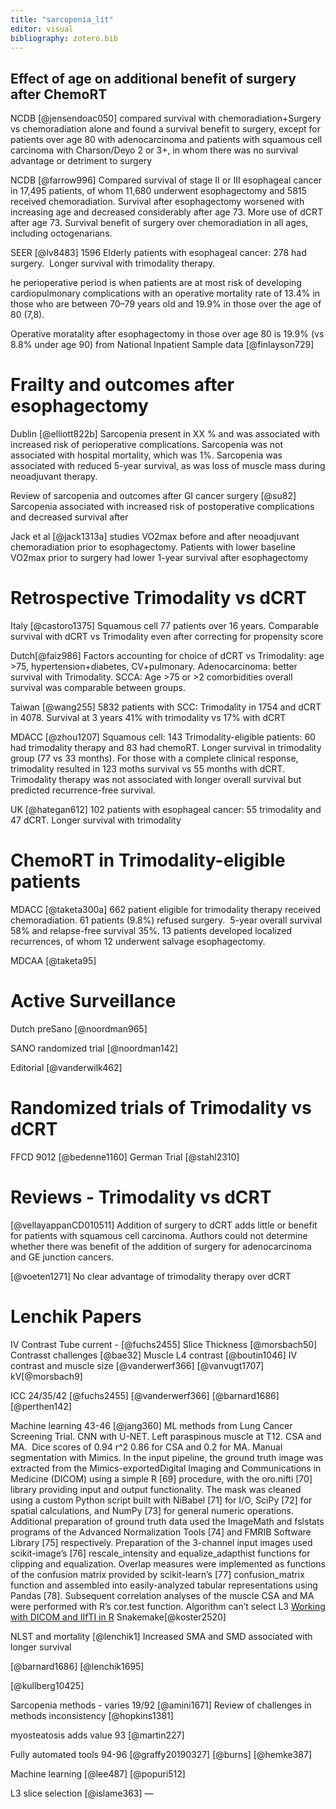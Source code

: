 ```yaml
---
title: "sarcopenia_lit"
editor: visual
bibliography: zotero.bib
---
```


## Effect of age on additional benefit of surgery after ChemoRT


NCDB [@jensendoac050] compared survival with chemoradiation+Surgery vs chemoradiation alone and found a survival benefit to surgery, except for patients over age 80 with adenocarcinoma and patients with squamous cell carcinoma with Charson/Deyo 2 or 3+, in whom there was no survival advantage or detriment to surgery

NCDB [@farrow996] Compared survival of stage II or III esophageal cancer in 17,495 patients, of whom 11,680 underwent esophagectomy and 5815 received chemoradiation. Survival after esophagectomy worsened with increasing age and decreased considerably after age 73. More use of dCRT after age 73. Survival benefit of surgery over chemoradiation in all ages, including octogenarians.

SEER [@lv8483] 1596 Elderly patients with esophageal cancer: 278 had surgery.  Longer survival with trimodality therapy.

he perioperative period is when patients are at most risk of developing cardiopulmonary complications with an operative mortality rate of 13.4% in those who are between 70--79 years old and 19.9% in those over the age of 80 (7,8).

Operative moratality after esophagectomy in those over age 80 is 19.9% (vs 8.8% under age 90) from National Inpatient Sample data [@finlayson729]

# Frailty and outcomes after esophagectomy

Dublin [@elliott822b] Sarcopenia present in XX % and was associated with increased risk of perioperative complications. Sarcopenia was not associated with hospital mortality, which was 1%.  Sarcopenia was associated with reduced 5-year survival, as was loss of muscle mass during neoadjuvant therapy.

Review of sarcopenia and outcomes after GI cancer surgery [@su82] Sarcopenia associated with increased risk of postoperative complications and decreased survival after 

Jack et al [@jack1313a] studies VO2max before and after neoadjuvant chemoradiation prior to esophagectomy. Patients with lower baseline VO2max prior to surgery had lower 1-year survival after esophagectomy

# Retrospective Trimodality vs dCRT
Italy [@castoro1375] Squamous cell 77 patients over 16 years. Comparable survival with dCRT vs Trimodality even after correcting for propensity score

Dutch[@faiz986] Factors accounting for choice of dCRT vs Trimodality: age >75, hypertension+diabetes, CV+pulmonary. Adenocarcinoma: better survival with Trimodality. SCCA: Age >75 or >2 comorbidities overall survival was comparable between groups.

Taiwan [@wang255] 5832 patients with SCC: Trimodality in 1754 and dCRT in 4078. Survival at 3 years 41% with trimodality vs 17% with dCRT

MDACC [@zhou1207] Squamous cell: 143 Trimodality-eligible patients: 60 had trimodality therapy and 83 had chemoRT. Longer survival in trimodality group (77 vs 33 months). For those with a complete clinical response, trimodality resulted in 123 moths survival vs 55 months with dCRT. Trimodality therapy was not associated with longer overall survival but predicted recurrence-free survival.

UK [@hategan612] 102 patients with esophageal cancer: 55 trimodality and 47 dCRT. Longer survival with trimodality

# ChemoRT in Trimodality-eligible patients

MDACC [@taketa300a] 662 patient eligible for trimodality therapy received chemoradiation. 61 patients (9.8%) refused surgery.  5-year overall survival 58% and relapse-free survival 35%. 13 patients developed localized recurrences, of whom 12 underwent salvage esophagectomy.

MDCAA [@taketa95]

# Active Surveillance
Dutch preSano [@noordman965]

SANO randomized trial [@noordman142]

Editorial [@vanderwilk462]

# Randomized trials of Trimodality vs dCRT
FFCD 9012 [@bedenne1160]
German Trial [@stahl2310]

# Reviews - Trimodality vs dCRT

[@vellayappanCD010511] Addition of surgery to dCRT adds little or benefit for patients with squamous cell carcinoma. Authors could not determine whether there was benefit of the addition of surgery for adenocarcinoma and GE junction cancers.

[@voeten1271] No clear advantage of trimodality therapy over dCRT


# Lenchik Papers


IV Contrast
Tube current - [@fuchs2455]
Slice Thickness [@morsbach50]
Contrasst challenges [@bae32]
Muscle L4 contrast [@boutin1046]
IV contrast and muscle size [@vanderwerf366] [@vanvugt1707]
kV[@morsbach9]

ICC 24/35/42
[@fuchs2455]
[@vanderwerf366]
[@barnard1686]
[@perthen142]

Machine learning 43-46
[@jang360]
ML methods from Lung Cancer Screening Trial. CNN with U-NET. Left paraspinous muscle at T12. CSA and MA.  Dice scores of 0.94 r^2 0.86 for CSA and 0.2 for MA. Manual segmentation with Mimics.
In the input pipeline, the ground truth image was extracted from the Mimics-exportedDigital Imaging and Communications in Medicine (DICOM) using a simple R [69] procedure, with the oro.nifti [70] library providing input and output functionality. The mask was cleaned using a custom Python script built with NiBabel [71] for I/O, SciPy [72] for spatial calculations, and NumPy [73] for general numeric operations. Additional preparation of ground truth data used the ImageMath and fslstats programs of the Advanced Normalization Tools [74] and FMRIB Software Library [75] respectively.
Preparation of the 3-channel input images used scikit-image's [76] rescale_intensity and equalize_adapthist functions for clipping and equalization. Overlap measures were implemented as functions of the confusion matrix provided by scikit-learn's [77] confusion_matrix function and assembled into easily-analyzed tabular representations using Pandas [78]. Subsequent correlation analyses of the muscle CSA and MA were performed with R's cor.test function. Algorithm can't select L3 [Working with DICOM and IIfTI in R](http://www.jstatsoft.org/v44/i06/) Snakemake[@koster2520]

NLST and mortality [@lenchik1] Increased SMA and SMD associated with longer survival

[@barnard1686]
[@lenchik1695]

[@kullberg10425]

Sarcopenia methods - varies 19/92
[@amini1671]
Review of challenges in methods inconsistency
[@hopkins1381]

myosteatosis adds value 93
[@martin227]

Fully automated tools 94-96
[@graffy20190327]
[@burns]
[@hemke387]

Machine learning
[@lee487]
[@popuri512]



L3 slice selection
[@islame363]
---
